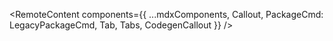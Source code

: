


<RemoteContent
  components={{
    ...mdxComponents,
    Callout,
    PackageCmd: LegacyPackageCmd,
    Tab,
    Tabs,
    CodegenCallout
  }}
/>
